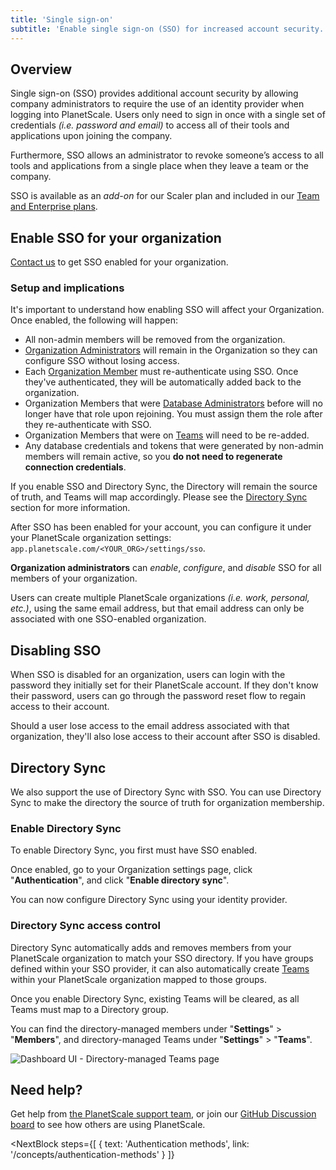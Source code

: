 ```yaml
---
title: 'Single sign-on'
subtitle: 'Enable single sign-on (SSO) for increased account security.'
---
```


## Overview

Single sign-on (SSO) provides additional account security by allowing company administrators to require the use of an identity provider when logging into PlanetScale. Users only need to sign in once with a single set of credentials _(i.e. password and email)_ to access all of their tools and applications upon joining the company.

Furthermore, SSO allows an administrator to revoke someone’s access to all tools and applications from a single place when they leave a team or the company.

<InfoBlock type='note'>
  SSO is available as an <em>add-on</em> for our Scaler plan and included in our
  <a href='/concepts/billing#planet-scale-plans'>Team and Enterprise plans</a>.
</InfoBlock>

## Enable SSO for your organization

[Contact us](https://planetscale.com/contact) to get SSO enabled for your organization.

### Setup and implications

It's important to understand how enabling SSO will affect your Organization. Once enabled, the following will happen:

- All non-admin members will be removed from the organization.
- [Organization Administrators](/docs/concepts/access-control#organization-administrator) will remain in the Organization so they can configure SSO without losing access.
- Each [Organization Member](https://app.planetscale.com/planetscale/settings/members) must re-authenticate using SSO. Once they've authenticated, they will be automatically added back to the organization.
- Organization Members that were [Database Administrators](/docs/concepts/access-control#database-administrator) before will no longer have that role upon rejoining. You must assign them the role after they re-authenticate with SSO.
- Organization Members that were on [Teams](/docs/concepts/teams) will need to be re-added.
- Any database credentials and tokens that were generated by non-admin members will remain active, so you **do not need to regenerate connection credentials**.

<InfoBlock type='note'>
  If you enable SSO and Directory Sync, the Directory will remain the source of truth, and Teams will map accordingly. Please see the <a href="#directory-sync">Directory Sync</a> section for more information.
</InfoBlock>

After SSO has been enabled for your account, you can configure it under your PlanetScale organization settings: `app.planetscale.com/<YOUR_ORG>/settings/sso`.

**Organization administrators** can _enable_, _configure_, and _disable_ SSO for all members of your organization.

Users can create multiple PlanetScale organizations _(i.e. work, personal, etc.)_, using the same email address, but that email address can only be associated with one SSO-enabled organization.

## Disabling SSO

When SSO is disabled for an organization, users can login with the password they initially set for their PlanetScale account. If they don't know their password, users can go through the password reset flow to regain access to their account.

Should a user lose access to the email address associated with that organization, they'll also lose access to their account after SSO is disabled.

## Directory Sync

We also support the use of Directory Sync with SSO. You can use Directory Sync to make the directory the source of truth for organization membership.

### Enable Directory Sync

To enable Directory Sync, you first must have SSO enabled.

Once enabled, go to your Organization settings page, click "**Authentication**", and click "**Enable directory sync**".

You can now configure Directory Sync using your identity provider.

### Directory Sync access control

Directory Sync automatically adds and removes members from your PlanetScale organization to match your SSO directory. If you have groups defined within your SSO provider, it can also automatically create [Teams](/docs/concepts/teams) within your PlanetScale organization mapped to those groups.

<InfoBlock type='note'>
  Once you enable Directory Sync, existing Teams will be cleared, as all Teams must map to a Directory group.
</InfoBlock>

You can find the directory-managed members under "**Settings**" > "**Members**", and directory-managed Teams under "**Settings**" > "**Teams**".

![Dashboard UI - Directory-managed Teams page](/docs/img/docs/directory-managed-teams.png)

## Need help?

Get help from [the PlanetScale support team](https://support.planetscale.com), or join our [GitHub Discussion board](https://github.com/planetscale/discussion/discussions) to see how others are using PlanetScale.

<NextBlock
  steps={[
    {
      text: 'Authentication methods',
      link: '/concepts/authentication-methods'
    }
  ]}
></NextBlock>

